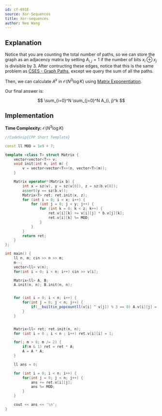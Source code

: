 ```yaml
---
id: cf-691E
source: Xor-Sequences
title: Xor-sequences
author: Neo Wang
---
```


## Explanation

Notice that you are counting the total number of paths,
so we can store the graph as an adjacency matrix by setting $A_{i, j}=1$ if the number of bits $x_i \oplus x_j$ is divisible by $3$. After contructing these edges,
notice that this is the same problem as [CSES - Graph Paths](https://cses.fi/problemset/task/1723), except we query the sum of all the paths.

Then, we can calculate $A^k$ in $\mathcal{O}(N^3\log K)$ using [Matrix Exponentiation](/plat/matrix-expo?lang=cpp).

Our final answer is:

$$
\sum_{i=0}^N \sum_{j=0}^N A_{i, j}^k
$$

## Implementation

**Time Complexity:** $\mathcal{O}(N^3\log K)$

<LanguageSection>

<CPPSection>

```cpp
//CodeSnip{CPP Short Template}

const ll MOD = 1e9 + 7;

template <class T> struct Matrix {
	vector<vector<T>> v;
	void init(int n, int m) {
		v = vector<vector<T>>(n, vector<T>(m));
	}

	Matrix operator*(Matrix b) {
		int x = sz(v), y = sz(v[0]), z = sz(b.v[0]);
		assert(y == sz(b.v));
		Matrix<T> ret; ret.init(x, z);
		for (int i = 0; i < x; i++) {
			for (int j = 0; j < y; j++) {
				for (int k = 0; k < z; k++) {
					ret.v[i][k] += v[i][j] * b.v[j][k];
					ret.v[i][k] %= MOD;
				}
			}
		}
		return ret;
	}
};

int main() {
	ll n, m; cin >> n >> m;
	m--;
	vector<ll> v(n);
	for(int i = 0; i < n; i++) cin >> v[i];

	Matrix<ll> A, B;
	A.init(n, n); B.init(n, n);


	for (int i = 0; i < n; i++) {
		for(int j = 0; j < n; j++) {
			if(__builtin_popcountll(v[i] ^ v[j]) % 3 == 0) A.v[i][j] = 1;
		}
	}


	Matrix<ll> ret; ret.init(n, n);
	for (int i = 0 ; i < n ; i++) ret.v[i][i] = 1;

	for(; m > 0; m /= 2) {
		if(m & 1) ret = ret * A;
		A = A * A;
	}

	ll ans = 0;

	for (int i = 0; i < n; i++) {
		for(int j = 0; j < n; j++) {
			ans += ret.v[i][j];
			ans %= MOD;
		}
	}

	cout << ans << '\n';
}
```

</CPPSection>

</LanguageSection>